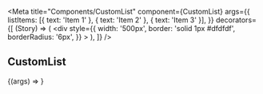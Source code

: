 
<Meta
  title="Components/CustomList"
  component={CustomList}
  args={{
    listItems: [{ text: 'Item 1' }, { text: 'Item 2' }, { text: 'Item 3' }],
  }}
  decorators={[
    (Story) => (
      <div
        style={{
          width: '500px',
          border: 'solid 1px #dfdfdf',
          borderRadius: '6px',
        }}
      >
        <Story />
      </div>
    ),
  ]}
/>

## CustomList

<Canvas>
  <Story name="CustomList">{(args) => <CustomList {...args} />}</Story>
</Canvas>
